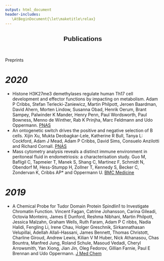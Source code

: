 ```yaml
---
output: html_document
header-includes:
   \AtBeginDocument{\let\maketitle\relax}
---
```


<div class="cv3-envaleur">
<h2 style="text-align:center;font-family:Helvetica; font-color:black;"><span>Publications</span></h2><br />
</div>
<div class="Newsprojects">

Preprints


# *2020*

* Histone H3K27me3 demethylases regulate human Th17 cell development and effector functions by impacting on metabolism. Adam P Cribbs, Stefan Terlecki-Zaniewicz, Martin Philpott, Jeroen Baardman, David Ahern, Morten Lindow, Susanna Obad, Henrik Oerum, Brant Sampey, Palwinder K Mander, Henry Penn, Paul Wordsworth, Paul Bowness, Menno de Winther, Rab K Prinjha, Marc Feldmann and Udo Oppermann. [PNAS](https://pubmed.ncbi.nlm.nih.gov/32123118/)
* An ontogenetic switch drives the positive and negative selection of B cells. Xijin Xu, Mukta Deobagkar-Lele, Katherine R Bull, Tanya L: Cockford, Adam J Mead, Adam P Cribbs, David Sims, Consuelo Anzilotti and Richard Cornall. [PNAS](https://pubmed.ncbi.nlm.nih.gov/32019891/)
* Mass cytometry analysis reveals a distinct immune environment in peritoneal fluid in endometriosis: a characterisation study. Guo M, Bafligil C, Tapmeier T, Manek S, Shang C, Martinez F, Schmidt N, Obendorf M, Hess-Stumpp H, Zollner T, Kennedy S, Becker C, Zondervan K, Cribbs AP* and Oppermann U. [BMC Medicine](https://bmcmedicine.biomedcentral.com/articles/10.1186/s12916-019-1470-y)

# *2019*

* A Chemical Probe for Tudor Domain Protein Spindlin1 to Investigate Chromatin Function. Vincent Fagan, Catrine Johansson, Carina Gileadi, Octovia Monteiro, James E Dunford, Reshma Nibhani, Martin Philpott, Jessica Malzahn, Graham Wells, Ruth Faram, Adam P C ribbs, Nadia Halidi, Fengling Li, Irene Chau, Holger Greschnik, Sirkannathasan Velupillai, Adellah Allali-Hassani, James Bennett, Thomas Christott, Charline Giroud, Andrew Lewis, Kilian V M Huber, Nick Athanasou, Chas Bountra, Manfred Jung, Roland Schule, Masoud Vedadi, Cheryl Arrowsmith, Yan Xiong, Jian Jin, Oleg Fedorov, Gillian Farnie, Paul E Brennan and Udo Oppermann. [J Med Chem](https://pubmed.ncbi.nlm.nih.gov/31550156/)
